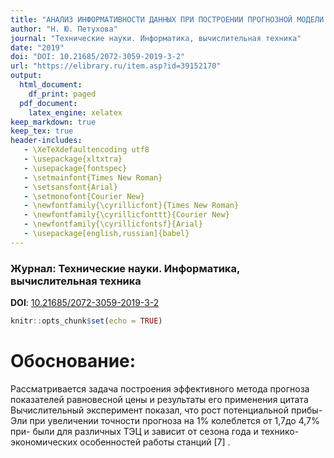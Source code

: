 ```yaml
---
title: "АНАЛИЗ ИНФОРМАТИВНОСТИ ДАННЫХ ПРИ ПОСТРОЕНИИ ПРОГНОЗНОЙ МОДЕЛИ ЦЕНЫ НА ЭЛЕКТРОЭНЕРГИЮ"
author: "Н. Ю. Петухова"
journal: "Технические науки. Информатика, вычислительная техника"
date: "2019"
doi: "DOI: 10.21685/2072-3059-2019-3-2"
url: "https://elibrary.ru/item.asp?id=39152170"
output:
  html_document:
    df_print: paged
  pdf_document:
    latex_engine: xelatex
keep_markdown: true        
keep_tex: true        
header-includes:
   - \XeTeXdefaultencoding utf8
   - \usepackage{xltxtra}
   - \usepackage{fontspec}
   - \setmainfont{Times New Roman}
   - \setsansfont{Arial}
   - \setmonofont{Courier New}
   - \newfontfamily{\cyrillicfont}{Times New Roman}
   - \newfontfamily{\cyrillicfonttt}{Courier New} 
   - \newfontfamily{\cyrillicfontsf}{Arial} 
   - \usepackage[english,russian]{babel}
---
```

### **Журнал**: Технические науки. Информатика, вычислительная техника  
**DOI**: [10.21685/2072-3059-2019-3-2](https://doi.org/10.21685/2072-3059-2019-2-2)

```r
knitr::opts_chunk$set(echo = TRUE)
```
# Обоснование:
   
Рассматривается задача построения эффективного метода прогноза показателей равновесной цены и результаты его применения
цитата
Вычислительный эксперимент показал, что рост потенциальной прибы- Эли при увеличении точности прогноза на 1% колеблется от 1,7до 4,7% при- были для различных ТЭЦ и зависит от сезона года и технико-экономических особенностей работы станций [7] .